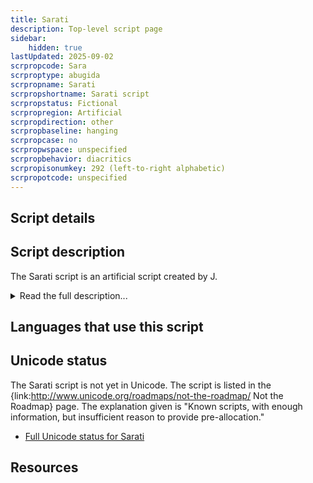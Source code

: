 ```yaml
---
title: Sarati
description: Top-level script page
sidebar:
    hidden: true
lastUpdated: 2025-09-02
scrpropcode: Sara
scrproptype: abugida
scrpropname: Sarati
scrpropshortname: Sarati script
scrpropstatus: Fictional
scrpropregion: Artificial
scrpropdirection: other
scrpropbaseline: hanging
scrpropcase: no
scrpropwspace: unspecified
scrpropbehavior: diacritics
scrpropisonumkey: 292 (left-to-right alphabetic)
scrpropotcode: unspecified
---
```



## Script details

<ScriptDetails />

## Script description

The Sarati script is an artificial script created by J.

<details>
<summary>Read the full description...</summary>R. R. Tolkien for writing the artificial language, Quenya, which is spoken in the fictional territory of Middle-earth, where many of Tolkien’s novels are set.

Sarati is an abugida. Each letter, called a _sarat_, represents one phoneme. The script is based on consonants, with vowels written as diacritics. The script can be written in any direction, vertically, horizontally or [boustrophedon](/reference/glossary#boust), but is most often written vertically from top to bottom.

Sarati was created partly to provide a history for the better-known [Tengwar](/scrlang/scripts/teng) script, which is claimed to be the descendant of Sarati.
</details>

## Languages that use this script

<WsList script='Sara' wsMax='5' />

## Unicode status

The Sarati script is not yet in Unicode. The script is listed in the {link:http://www.unicode.org/roadmaps/not-the-roadmap/ Not the Roadmap} page. The explanation given is "Known scripts, with enough information, but insufficient reason to provide pre-allocation."

- [Full Unicode status for Sarati](/scrlang/unicode/sara-unicode.md)



## Resources

<ScriptResources detailSummary='seemore' />

